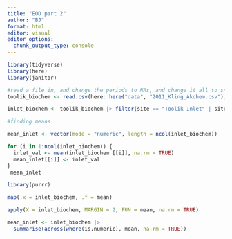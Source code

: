 ```yaml
---
title: "EOD part 2"
author: "BJ"
format: html
editor: visual
editor_options: 
  chunk_output_type: console
---
```


```r
library(tidyverse)
library(here)
library(janitor)
```


```r
#read a file in, and change the periods to NAs, and change it all to snake case
toolik_biochem <- read.csv(here::here("data", "2011_Kling_Akchem.csv"), na.strings = c(".", "NA")) |> janitor::clean_names()

inlet_biochem <- toolik_biochem |> filter(site == "Toolik Inlet" | site == "Toolik inlet") |> dplyr::select(p_h, doc_u_m, tdn_u_m)

#finding means

mean_inlet <- vector(mode = "numeric", length = ncol(inlet_biochem))

for (i in 1:ncol(inlet_biochem)) {
  inlet_val <- mean(inlet_biochem [[i]], na.rm = TRUE) 
  mean_inlet[[i]] <- inlet_val
}
 mean_inlet
```

```r
library(purrr)

map(.x = inlet_biochem, .f = mean)
```

```r
apply(X = inlet_biochem, MARGIN = 2, FUN = mean, na.rm = TRUE)
```

```r
mean_inlet <- inlet_biochem |>
  summarise(across(where(is.numeric), mean, na.rm = TRUE))
            
```

